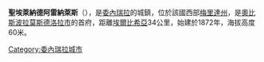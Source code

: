 '''聖埃萊納德阿雷納萊斯'''（{{lang-es|Santa Elena de Arenales}}），是[[委內瑞拉|委內瑞拉]]的城鎮，位於該國西部[[梅里達州|梅里達州]]，是[[奧比斯波拉莫斯德洛拉市|奧比斯波拉莫斯德洛拉市]]的首府，距離[[埃爾比希亞|埃爾比希亞]]34公里，始建於1872年，海拔高度60米。

{{Venezuela-geo-stub}}
[[Category:委內瑞拉城市|Category:委內瑞拉城市]]